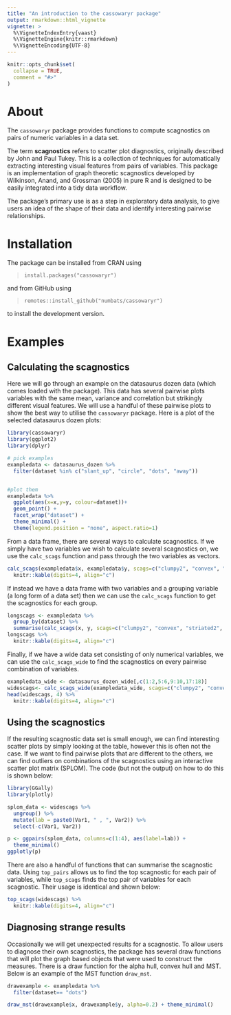 ```yaml
---
title: "An introduction to the cassowaryr package"
output: rmarkdown::html_vignette
vignette: >
  %\VignetteIndexEntry{vaast}
  %\VignetteEngine{knitr::rmarkdown}
  %\VignetteEncoding{UTF-8}
---
```


```r
knitr::opts_chunk$set(
  collapse = TRUE,
  comment = "#>"
)
```

# About 

<!-- badges: start -->
<!-- badges: end -->

The `cassowaryr` package provides functions to compute scagnostics on pairs of numeric variables in a data set.  

The term __scagnostics__ refers to scatter plot diagnostics, originally described by John and Paul Tukey. This is a collection of techniques for automatically extracting interesting visual features from pairs of variables. This package is an implementation of graph theoretic scagnostics developed by Wilkinson, Anand, and Grossman (2005) in pure R and is designed to be easily integrated into a tidy data workflow.  

The package's primary use is as a step in exploratory data analysis, to give users an idea of the shape of their data and identify interesting pairwise relationships. 

# Installation

The package can be installed from CRAN using 

> ```install.packages("cassowaryr")```

and from GitHub using 

> ```remotes::install_github("numbats/cassowaryr")```

to install the development version.

# Examples 
## Calculating the scagnostics
Here we will go through an example on the datasaurus dozen data (which comes loaded with the package). This data has several pairwise plots variables with the same mean, variance and correlation but strikingly different visual features. We will use a handful of these pairwise plots to show the best way to utilise the `cassowaryr` package. Here is a plot of the selected datasaurus dozen plots:

```r
library(cassowaryr)
library(ggplot2)
library(dplyr)

# pick examples
exampledata <- datasaurus_dozen %>%
  filter(dataset %in% c("slant_up", "circle", "dots", "away"))


#plot them
exampledata %>%
  ggplot(aes(x=x,y=y, colour=dataset))+
  geom_point() +
  facet_wrap("dataset") +
  theme_minimal() +
  theme(legend.position = "none", aspect.ratio=1)
```

From a data frame, there are several ways to calculate scagnostics. If we simply have two variables we wish to calculate several scagnostics on, we use the `calc_scags` function and pass through the two variables as vectors.

```r
calc_scags(exampledata$x, exampledata$y, scags=c("clumpy2", "convex", "striated2", "dcor")) %>%
  knitr::kable(digits=4, align="c")
```

If instead we have a data frame with two variables and a grouping variable (a long form of a data set) then we can use the `calc_scags` function to get the scagnostics for each group.

```r
longscags <- exampledata %>%
  group_by(dataset) %>%
  summarise(calc_scags(x, y, scags=c("clumpy2", "convex", "striated2", "dcor")))
longscags %>%
  knitr::kable(digits=4, align="c")
```
Finally, if we have a wide data set consisting of only numerical variables, we can use the `calc_scags_wide` to find the scagnostics on every pairwise combination of variables.

```r
exampledata_wide <- datasaurus_dozen_wide[,c(1:2,5:6,9:10,17:18)]
widescags<- calc_scags_wide(exampledata_wide, scags=c("clumpy2", "convex", "striated2", "dcor"))
head(widescags, 4) %>%
  knitr::kable(digits=4, align="c")
```

## Using the scagnostics
If the resulting scagnostic data set is small enough, we can find interesting scatter plots by simply looking at the table, however this is often not the case. If we want to find pairwise plots that are different to the others, we can find outliers on combinations of the scagnostics using an interactive scatter plot matrix (SPLOM). The code (but not the output) on how to do this is shown below:

```r
library(GGally)
library(plotly)

splom_data <- widescags %>%
  ungroup() %>%
  mutate(lab = paste0(Var1, " , ", Var2)) %>%
  select(-c(Var1, Var2))

p <- ggpairs(splom_data, columns=c(1:4), aes(label=lab)) +
  theme_minimal()
ggplotly(p) 
```

There are also a handful of functions that can summarise the scagnostic data. Using `top_pairs` allows us to find the top scagnostic for each pair of variables, while `top_scags` finds the top pair of variables for each scagnostic. Their usage is identical and shown below:

```r
top_scags(widescags) %>%
  knitr::kable(digits=4, align="c")
```


## Diagnosing strange results
Occasionally we will get unexpected results for a scagnostic. To allow users to diagnose their own scagnostics, the package has several draw functions that will plot the graph based objects that were used to construct the measures. There is a draw function for the alpha hull, convex hull and MST. Below is an example of the MST function `draw_mst`.

```r
drawexample <- exampledata %>%
  filter(dataset== "dots")

draw_mst(drawexample$x, drawexample$y, alpha=0.2) + theme_minimal()
```



